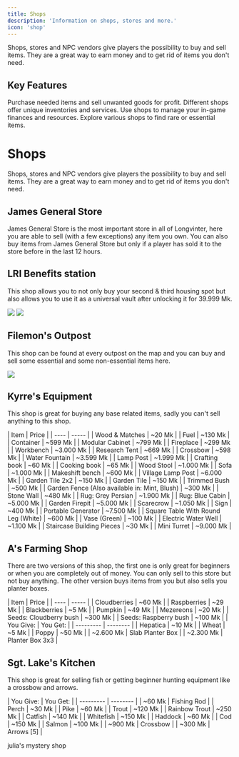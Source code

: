 ```yaml
---
title: Shops
description: 'Information on shops, stores and more.'
icon: 'shop'
---
```


Shops, stores and NPC vendors give players the possibility to buy and sell items. They are a great way to earn money and to get rid of items you don't need.

## Key Features

<CardGroup cols={2}>
  <Card title="Buy and Sell" icon="arrow-right-arrow-left">
    Purchase needed items and sell unwanted goods for profit.
  </Card>
  <Card title="Specialized Vendors" icon="store">
    Different shops offer unique inventories and services.
  </Card>
  <Card title="Economy Management" icon="coins">
    Use shops to manage your in-game finances and resources.
  </Card>
  <Card title="Item Discovery" icon="magnifying-glass">
    Explore various shops to find rare or essential items.
  </Card>
</CardGroup>

# Shops

Shops, stores and NPC vendors give players the possibility to buy and sell items. They are a great way to earn money and to get rid of items you don't need.

## James General Store

James General Store is the most important store in all of Longvinter, here you are able to sell (with a few exceptions) any item you own. You can also buy items from James General Store but only if a player has sold it to the store before in the last 12 hours.

## LRI Benefits station

This shop allows you to not only buy your second & third housing spot but also allows you to use it as a universal vault after unlocking it for 39.999 Mk.


<Accordion title="Listings & Universal Vault:">
<Tabs>
<Tab title="Shop's Inventory:">
<img
  style={{ borderRadius: '0.5rem' }}
  src="https://uo.uuvana.com/longvinter/assets/img/LRI.png"
/>
</Tab>


<Tab title="Universal Vault Preview">
<img
  style={{ borderRadius: '0.5rem' }}
  src="https://i.imgur.com/yqi7Gqv.png"
/>
</Tab>
</Tabs>
</Accordion>

## Filemon's Outpost

This shop can be found at every outpost on the map and you can buy and sell some essential and some non-essential items here.

<Accordion title="Shop's Inventory:">
<img
  style={{ borderRadius: '0.5rem' }}
  src="https://i.imgur.com/rMT4PNL.png"
/>
</Accordion>

## Kyrre's Equipment

This shop is great for buying any base related items, sadly you can't sell anything to this shop.

<Accordion title="Shop's Inventory:">
| Item | Price |
| ---- | ----- |
| Wood & Matches | ~20 Mk |
| Fuel | ~130 Mk |
| Container | ~599 Mk |
| Modular Cabinet | ~799 Mk |
| Fireplace | ~299 Mk |
| Workbench | ~3.000 Mk |
| Research Tent | ~669 Mk |
| Crossbow | ~598 Mk |
| Water Fountain | ~3.599 Mk |
| Lamp Post | ~1.999 Mk |
| Crafting book | ~60 Mk |
| Cooking book | ~65 Mk |
| Wood Stool | ~1.000 Mk |
| Sofa | ~1.000 Mk |
| Makeshift bench | ~600 Mk |
| Village Lamp Post | ~6.000 Mk |
| Garden Tile 2x2 | ~150 Mk |
| Garden Tile | ~150 Mk |
| Trimmed Bush | ~500 Mk |
| Garden Fence (Also available in: Mint, Blush) | ~300 Mk |
| Stone Wall | ~480 Mk |
| Rug: Grey Persian | ~1.900 Mk |
| Rug: Blue Cabin | ~5.000 Mk |
| Garden Firepit | ~5.000 Mk |
| Scarecrow | ~1.050 Mk |
| Sign | ~400 Mk |
| Portable Generator | ~7.500 Mk |
| Square Table With Round Leg (White) | ~600 Mk |
| Vase (Green) | ~100 Mk |
| Electric Water Well | ~1.100 Mk |
| Staircase Building Pieces | ~30 Mk |
| Mini Turret | ~9.000 Mk |

</Accordion>

## A's Farming Shop

There are two versions of this shop, the first one is only great for beginners or when you are completely out of money. You can only sell to this store but not buy anything. The other version buys items from you but also sells you planter boxes.

<Accordion title="Shop's Type:">
<Tabs>
<Tab title="Type A">
| Item | Price |
| ---- | ----- |
| Cloudberries | ~60 Mk |
| Raspberries | ~29 Mk |
| Blackberries | ~5 Mk |
| Pumpkin | ~49 Mk |
| Mezereons | ~20 Mk |
| Seeds: Cloudberry bush | ~300 Mk |
| Seeds: Raspberry bush | ~100 Mk |
</Tab>


<Tab title="Type B">
| You Give: | You Get: |
| --------- | -------- |
| Hepatica | ~10 Mk |
| Wheat | ~5 Mk |
| Poppy | ~50 Mk |
| ~2.600 Mk | Slab Planter Box |
| ~2.300 Mk | Planter Box 3x3 |
</Tab>
</Tabs>
</Accordion>

## Sgt. Lake's Kitchen
This shop is great for selling fish or getting beginner hunting equipment like a crossbow and arrows.

<Accordion title="Shop's Inventory:">
| You Give: | You Get: |
| --------- | -------- |
| ~60 Mk | Fishing Rod |
| Perch | ~30 Mk |
| Pike | ~60 Mk |
| Trout | ~120 Mk |
| Rainbow Trout | ~250 Mk |
| Catfish | ~140 Mk |
| Whitefish | ~150 Mk |
| Haddock | ~60 Mk |
| Cod | ~150 Mk |
| Salmon | ~100 Mk |
| ~900 Mk | Crossbow |
| ~300 Mk | Arrows [5] |
</Accordion>




julia's mystery shop